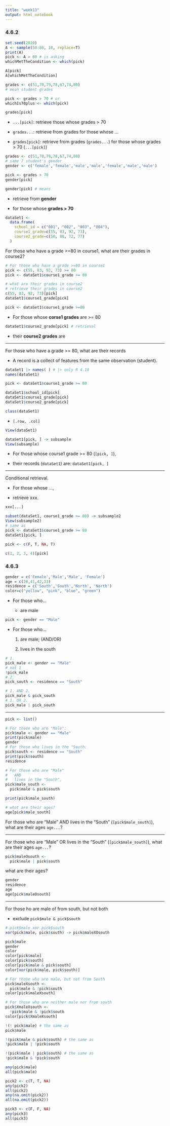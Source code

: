 ---
title: "week13"
output: html_notebook
---

### 4.6.2
```{r}
set.seed(2020)
A <- sample(50:80, 10, replace=T)
print(A)
pick <- A > 60 # is asking 
whichMetTheCondition <- which(pick)
```

```{r}
A[pick]
A[whichMetTheCondition]
```

```{r}
grades <- c(51,70,79,78,67,74,80)
# mean student grades
```

```{r}
pick <- grades > 70 # or
whichIs70plus <- which(pick)
```

```{r}
grades[pick]
```

* `...[pick]`: retrieve those whose grades > 70

* `grades...`: retrieve from grades for those whose ...

* `grades[pick]`: retrieve from grades (`grades...`) for those whose grades > 70 (`...[pick]`)

```{r}
grades <- c(51,70,79,78,67,74,80)
# same 7 student's gender
gender <- c('female','female','male','male','female','male','male')
```

```{r}
pick <- grades > 70
gender[pick]
```

```{r}
gender[pick] # means
```
* retrieve from **gender**

* for those whose **grades > 70**

```{r}
dataSet1 <- 
  data.frame(
    school_id = c("001", "002", "003", "004"),
    course1_grade=c(55, 83, 92, 73),
    course2_grade=c(50, 88, 72, 77)
  )
```

For those who have a grade >=80 in course1, what are their grades in course2?
```{r}
# For those who have a grade >=80 in course1
pick <- c(55, 83, 92, 73) >= 80
pick <- dataSet1$course1_grade >= 80

# what are their grades in course2
# retrieve their grades in course2
c(55, 83, 92, 73)[pick]
dataSet1$course1_grade[pick]
```

```{r}
pick <- dataSet1$course1_grade >=80
```

* For those whose **corse1 grades** are >= 80

```{r}
dataSet1$course2_grade[pick] # retrieval
```

* their **course2 grades** are

***

For those who have a grade >= 80, what are their records

* A record is a collect of features from the same observation (student).

```{r}
dataSet1 |> names( ) # |> only R 4.10
names(dataSet1)

pick <- dataSet1$course1_grade >= 80
```

```{r}
dataSet1$school_id[pick]
dataSet1$course1_grade[pick]
dataSet1$course2_grade[pick]
```

```{r}
class(dataSet1)
```

* `[.row, .col]`

```{r}
View(dataSet1)
```

```{r}
dataSet1[pick, ] -> subsample
View(subsample) 
```

* For those whose course1 grade >= 80 (`[pick, ]`),

* their records (`dataSet1`) are: `dataSet1[pick, ]`

***
Conditional retrieval.

* For those whose ...,

* retrieve xxx.

```{r}
xxx[...]
```

```{r}
subset(dataSet1, course1_grade >= 80) -> subsample2
View(subsample2)
# same as
pick <- dataSet1$course1_grade >= 80
dataSet1[pick, ]
```

```{r}
pick <- c(F, T, NA, T)

c(1, 2, 3, 4)[pick]
```

### 4.6.3
```{r}
gender = c('Female','Male','Male', 'Female')
age = c(28,41,42,33)
residence = c('South','South','North', 'North')
color=c("yellow", "pink", "blue", "green")
```

* For those who...

  * are male

```{r}
pick <- gender == "Male"
```

* For those who...

  1. are male; (AND/OR)
  
  2. lives in the south

```{r}
# 1.
pick_male <- gender == "Male"
# not 1
!pick_male
# 2.
pick_south <- residence == "South"
```

```{r}
# 1. AND 2.
pick_male & pick_south
# 1. OR 2.
pick_male | pick_south
```

***

```{r}
pick <- list()
```

```{r}
# For those who are "Male": 
pick$male <- gender == "Male"
print(pick$male)
gender
# For those who lives in the "South:
pick$south <- residence == "South"
print(pick$south)
residence
```

```{r}
# For those who are "Male" 
#   AND
#   lives in the "South",
pick$male_south <- 
  pick$male & pick$south

print(pick$male_south)

# what are their ages?
age[pick$male_south]
```

For those who are "Male" AND lives in the "South" (`[pick$male_south]`), what are their ages `age...`?

***

For those who are "Male" OR lives in the "South" (`[pick$male_south]`), what are their ages `age...`?

```{r}
pick$maleOsouth <- 
  pick$male | pick$south
```

what are their ages?
```{r}
gender
residence
age
age[pick$maleOsouth]
```

***

For those ho are male of from south, but not both

  * exclude `pick$male & pick$south`

```{r}
# pick$male xor pick$south
xor(pick$male, pick$south) -> pick$maleXOsouth
```

```{r}
pick$male
gender
color
color[pick$male]
color[pick$south]
color[pick$male & pick$south]
color[xor(pick$male, pick$south)]
```

```{r}
# For those who are male, but not from South
pick$maleXsouth <- 
  pick$male & !pick$south
color[pick$maleXsouth]

# For those who are neither male nor from south
pick$XmaleXsouth <-
  !pick$male & !pick$south
color[pick$XmaleXsouth]
```


```{r}
!(! pick$male) # the same as
pick$male
```

```{r}
!(pick$male & pick$south) # the same as
!pick$male | !pick$south
```

```{r}
!(pick$male | pick$south) # the same as
!pick$male & !pick$south
```

```{r}
any(pick$male)
all(pick$male)
```

```{r}
pick2 <- c(T, T, NA)
any(pick2)
all(pick2)
any(na.omit(pick2))
all(na.omit(pick2))
```

```{r}
pick3 <- c(F, F, NA)
any(pick3)
all(pick3)
```